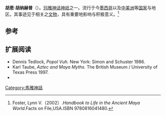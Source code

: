 '''胡恩·胡纳赫普'''（{{lang-en|Hun Hunahpu}}）。[[玛雅神话|玛雅神话]][[神祇|神祇]]之一。流行于今[[墨西哥|墨西哥]]以及[[中美洲|中美洲]]等[[国家|国家]]与地区。其事迹见于相关之[[文物|文物]]，具有重要地影响与积极意义。<ref>Foster, Lynn V.（2002）.''Handbook to Life in the Ancient Maya World''.Facts on File,USA.ISBN 9780816041480.</ref>

==参考==
{{Reflist}}

==扩展阅读==
*Dennis Tedlock, ''Popol Vuh.'' New York: Simon and Schuster 1986.
*Karl Taube, ''Aztec and Maya Myths.'' The British Museum / University of Texas Press 1997.
* {{cite conference |author=Taube, Karl  |authorformat=scap|authorlink=Karl Taube |year=1985 |title=The Classic Maya Maize God: A Reappraisal |booktitle=Fifth Palenque Round Table, 1983 |url=http://www.mesoweb.com/pari/publications/RT07/Maize.html |format=[[PDF|PDF]] |editor=Virginia M. Fields (volume ed.) |others=[[Merle_Greene_Robertson|Merle Greene Robertson]] (general ed.) |edition=Online publication:November 2003 |location=Monterey, CA |publisher=Pre-Columbian Art Research Institute |accessdate=2007-01-11}}

[[Category:馬雅神話|Category:馬雅神話]]
